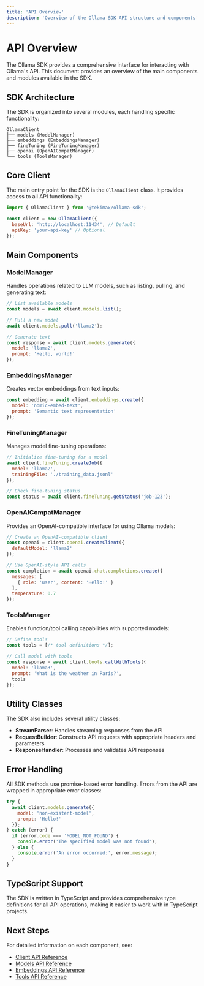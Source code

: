 ```yaml
---
title: 'API Overview'
description: 'Overview of the Ollama SDK API structure and components'
---
```


# API Overview

The Ollama SDK provides a comprehensive interface for interacting with Ollama's API. This document provides an overview of the main components and modules available in the SDK.

## SDK Architecture

The SDK is organized into several modules, each handling specific functionality:

```
OllamaClient
├── models (ModelManager)
├── embeddings (EmbeddingsManager)
├── fineTuning (FineTuningManager)
├── openai (OpenAICompatManager)
└── tools (ToolsManager)
```

## Core Client

The main entry point for the SDK is the `OllamaClient` class. It provides access to all API functionality:

```javascript
import { OllamaClient } from '@tekimax/ollama-sdk';

const client = new OllamaClient({
  baseUrl: 'http://localhost:11434', // Default
  apiKey: 'your-api-key' // Optional
});
```

## Main Components

### ModelManager

Handles operations related to LLM models, such as listing, pulling, and generating text:

```javascript
// List available models
const models = await client.models.list();

// Pull a new model
await client.models.pull('llama2');

// Generate text
const response = await client.models.generate({
  model: 'llama2',
  prompt: 'Hello, world!'
});
```

### EmbeddingsManager

Creates vector embeddings from text inputs:

```javascript
const embedding = await client.embeddings.create({
  model: 'nomic-embed-text',
  prompt: 'Semantic text representation'
});
```

### FineTuningManager

Manages model fine-tuning operations:

```javascript
// Initialize fine-tuning for a model
await client.fineTuning.createJob({
  model: 'llama2',
  trainingFile: './training_data.jsonl'
});

// Check fine-tuning status
const status = await client.fineTuning.getStatus('job-123');
```

### OpenAICompatManager

Provides an OpenAI-compatible interface for using Ollama models:

```javascript
// Create an OpenAI-compatible client
const openai = client.openai.createClient({
  defaultModel: 'llama2'
});

// Use OpenAI-style API calls
const completion = await openai.chat.completions.create({
  messages: [
    { role: 'user', content: 'Hello!' }
  ],
  temperature: 0.7
});
```

### ToolsManager

Enables function/tool calling capabilities with supported models:

```javascript
// Define tools
const tools = [/* tool definitions */];

// Call model with tools
const response = await client.tools.callWithTools({
  model: 'llama3',
  prompt: 'What is the weather in Paris?',
  tools
});
```

## Utility Classes

The SDK also includes several utility classes:

- **StreamParser**: Handles streaming responses from the API
- **RequestBuilder**: Constructs API requests with appropriate headers and parameters
- **ResponseHandler**: Processes and validates API responses

## Error Handling

All SDK methods use promise-based error handling. Errors from the API are wrapped in appropriate error classes:

```javascript
try {
  await client.models.generate({
    model: 'non-existent-model',
    prompt: 'Hello!'
  });
} catch (error) {
  if (error.code === 'MODEL_NOT_FOUND') {
    console.error('The specified model was not found');
  } else {
    console.error('An error occurred:', error.message);
  }
}
```

## TypeScript Support

The SDK is written in TypeScript and provides comprehensive type definitions for all API operations, making it easier to work with in TypeScript projects.

## Next Steps

For detailed information on each component, see:

- [Client API Reference](/docs/api/client)
- [Models API Reference](/docs/api/models)
- [Embeddings API Reference](/docs/api/embeddings)
- [Tools API Reference](/docs/api/tools) 